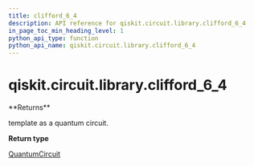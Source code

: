 ```yaml
---
title: clifford_6_4
description: API reference for qiskit.circuit.library.clifford_6_4
in_page_toc_min_heading_level: 1
python_api_type: function
python_api_name: qiskit.circuit.library.clifford_6_4
---
```


# qiskit.circuit.library.clifford\_6\_4

<Function id="qiskit.circuit.library.clifford_6_4" name="clifford_6_4" isDedicatedPage={true} github="https://github.com/qiskit/qiskit/tree/stable/0.22/qiskit/circuit/library/templates/clifford/clifford_6_4.py" signature="clifford_6_4()">
  **Returns**

  template as a quantum circuit.

  **Return type**

  [QuantumCircuit](qiskit.circuit.QuantumCircuit "qiskit.circuit.QuantumCircuit")
</Function>

